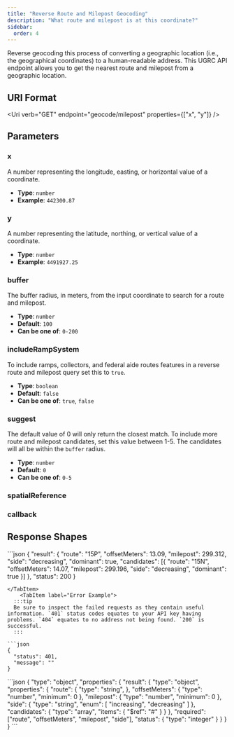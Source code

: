 ```yaml
---
title: "Reverse Route and Milepost Geocoding"
description: "What route and milepost is at this coordinate?"
sidebar:
  order: 4
---
```



Reverse geocoding this process of converting a geographic location (i.e., the geographical coordinates) to a human-readable address. This UGRC API endpoint allows you to get the nearest route and milepost from a geographic location.

## URI Format

<Uri verb="GET" endpoint="geocode/milepost" properties={["x", "y"]} />

## Parameters

<Card title="Required Path parameters" icon="approve-check">

### x

A number representing the longitude, easting, or horizontal value of a coordinate.

- **Type**: `number`
- **Example**: `442300.87`

### y

A number representing the latitude, northing, or vertical value of a coordinate.

- **Type**: `number`
- **Example**: `4491927.25`

</Card>
<Card title="Optional Query parameters" icon="setting">

### buffer

The buffer radius, in meters, from the input coordinate to search for a route and milepost.

- **Type**: `number`
- **Default**: `100`
- **Can be one of**: `0-200`

### includeRampSystem

To include ramps, collectors, and federal aide routes features in a reverse route and milepost query set this to `true`.

- **Type**: `boolean`
- **Default**: `false`
- **Can be one of**: `true`, `false`

### suggest

The default value of 0 will only return the closest match. To include more route and milepost candidates, set this value between 1-5. The candidates will all be within the `buffer` radius.

- **Type**: `number`
- **Default**: `0`
- **Can be one of**: `0-5`

### spatialReference

<SpatialReference />

### callback

<Callback />

</Card>

## Response Shapes

<Tabs>
	<TabItem label="Successful Example">
  ```json
{
  "result": {
    "route": "15P",
    "offsetMeters": 13.09,
    "milepost": 299.312,
    "side": "decreasing",
    "dominant": true,
    "candidates": [{
      "route": "15N",
      "offsetMeters": 14.07,
      "milepost": 299.196,
      "side": "decreasing",
      "dominant": true
    }]
  },
  "status": 200
}

````
</TabItem>
	<TabItem label="Error Example">
  :::tip
  Be sure to inspect the failed requests as they contain useful information. `401` status codes equates to your API key having problems. `404` equates to no address not being found. `200` is successful.
  :::

```json
{
  "status": 401,
  "message": ""
}
````

  </TabItem>
  <TabItem label="JSON Schema">
```json
{
  "type": "object",
  "properties": {
    "result": {
      "type": "object",
      "properties": {
        "route": {
          "type": "string",
        },
        "offsetMeters": {
          "type": "number",
          "minimum": 0
        },
        "milepost": {
          "type": "number",
          "minimum": 0
        },
        "side": {
          "type": "string",
          "enum": [
            "increasing",
            "decreasing"
          ]
        },
        "candidates": {
          "type": "array",
          "items": { "$ref": "#" }
        }
      },
      "required": ["route", "offsetMeters", "milepost", "side"],
      "status": {
        "type": "integer"
      }
    }
  }
}
```
  </TabItem>
</Tabs>
